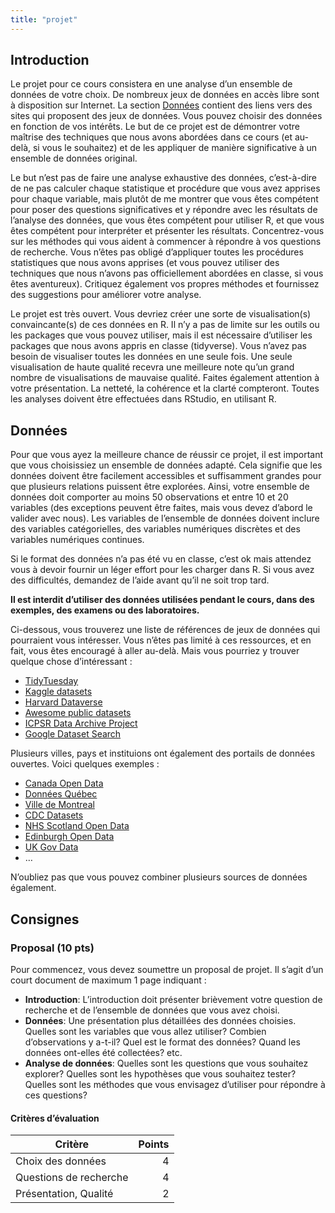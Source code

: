 ```yaml
---
title: "projet"
---
```


## Introduction

Le projet pour ce cours consistera en une analyse d'un ensemble de données de votre choix. De nombreux jeux de données en accès libre sont à disposition sur Internet. La section [Données](#data) contient des liens vers des sites qui proposent des jeux de données. Vous pouvez choisir des données en fonction de vos intérêts. Le but de ce projet est de démontrer votre maîtrise des techniques que nous avons abordées dans ce cours (et au-delà, si vous le souhaitez) et de les appliquer de manière significative à un ensemble de données original.

Le but n'est pas de faire une analyse exhaustive des données, c'est-à-dire de ne pas calculer chaque statistique et procédure que vous avez apprises pour chaque variable, mais plutôt de me montrer que vous êtes compétent pour poser des questions significatives et y répondre avec les résultats de l'analyse des données, que vous êtes compétent pour utiliser R, et que vous êtes compétent pour interpréter et présenter les résultats. Concentrez-vous sur les méthodes qui vous aident à commencer à répondre à vos questions de recherche. Vous n'êtes pas obligé d'appliquer toutes les procédures statistiques que nous avons apprises (et vous pouvez utiliser des techniques que nous n'avons pas officiellement abordées en classe, si vous êtes aventureux). Critiquez également vos propres méthodes et fournissez des suggestions pour améliorer votre analyse.

Le projet est très ouvert. Vous devriez créer une sorte de visualisation(s) convaincante(s) de ces données en R. Il n'y a pas de limite sur les outils ou les packages que vous pouvez utiliser, mais il est nécessaire d'utiliser les packages que nous avons appris en classe (tidyverse). Vous n'avez pas besoin de visualiser toutes les données en une seule fois. Une seule visualisation de haute qualité recevra une meilleure note qu'un grand nombre de visualisations de mauvaise qualité. Faites également attention à votre présentation. La netteté, la cohérence et la clarté compteront. Toutes les analyses doivent être effectuées dans RStudio, en utilisant R.


## Données {#data}

Pour que vous ayez la meilleure chance de réussir ce projet, il est important que vous choisissiez un ensemble de données adapté. Cela signifie que les données doivent être facilement accessibles et suffisamment grandes pour que plusieurs relations puissent être explorées. Ainsi, votre ensemble de données doit comporter au moins 50 observations et entre 10 et 20 variables (des exceptions peuvent être faites, mais vous devez d'abord le valider avec nous). Les variables de l'ensemble de données doivent inclure des variables catégorielles, des variables numériques discrètes et des variables numériques continues.

Si le format des données n'a pas été vu en classe, c'est ok mais attendez vous à devoir fournir un léger effort pour les charger dans R. Si vous avez des difficultés, demandez de l'aide avant qu'il ne soit trop tard.

**Il est interdit d'utiliser des données utilisées pendant le cours, dans des exemples, des examens ou des laboratoires.**

Ci-dessous, vous trouverez une liste de références de jeux de données qui pourraient vous intéresser. Vous n'êtes pas limité à ces ressources, et en fait, vous êtes encouragé à aller au-delà. Mais vous pourriez y trouver quelque chose d'intéressant :

- [TidyTuesday](https://github.com/rfordatascience/tidytuesday)
- [Kaggle datasets](https://www.kaggle.com/datasets)
- [Harvard Dataverse](https://dataverse.harvard.edu/)
- [Awesome public datasets](https://github.com/awesomedata/awesome-public-datasets)
- [ICPSR Data Archive Project](https://www.icpsr.umich.edu/web/pages/)
- [Google Dataset Search](https://datasetsearch.research.google.com/)

Plusieurs villes, pays et instituions ont également des portails de données ouvertes. Voici quelques exemples :

- [Canada Open Data](https://open.canada.ca/en)
- [Données Québec](https://www.donneesquebec.ca/)
- [Ville de Montreal](https://donnees.montreal.ca/)
- [CDC Datasets](https://chronicdata.cdc.gov/)
- [NHS Scotland Open Data](https://www.opendata.nhs.scot/dataset)
- [Edinburgh Open Data](https://opendata.scot/organizations/city_of_edinburgh_council/)
- [UK Gov Data](https://www.data.gov.uk/)
- ...

N'oubliez pas que vous pouvez combiner plusieurs sources de données également.


## Consignes

### Proposal (10 pts)

Pour commencez, vous devez soumettre un proposal de projet. Il s'agit d'un court document de maximum 1 page indiquant :

- **Introduction**: L'introduction doit présenter brièvement votre question de recherche et de l'ensemble de données que vous avez choisi.
- **Données**: Une présentation plus détaillées des données choisies. Quelles sont les variables que vous allez utiliser? Combien d'observations y a-t-il? Quel est le format des données? Quand les données ont-elles été collectées? etc.
- **Analyse de données**: Quelles sont les questions que vous souhaitez explorer? Quelles sont les hypothèses que vous souhaitez tester? Quelles sont les méthodes que vous envisagez d'utiliser pour répondre à ces questions?

#### Critères d'évaluation

| Critère                 | Points | 
|-------------------------|-------:|
| Choix des données       | 4      |
| Questions de recherche  | 4      |
| Présentation, Qualité   | 2      |